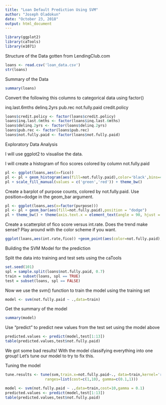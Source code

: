 ---
title: "Loan Default Prediction Using SVM"
author: "Joseph Oladokun"
date: "October 23, 2018"
output: html_document
---
```{r}
library(ggplot2)
library(caTools)
library(e1071)
```

Structure of the Data gotten from LendingClub.com
```{r }
loans <- read.csv('loan_data.csv')
str(loans)
```

Summary of the Data

```{r loans}
summary(loans)
```
Convert the following this columns to categorical data using factor()

inq.last.6mths
delinq.2yrs
pub.rec
not.fully.paid
credit.policy

```{r }
loans$credit.policy <- factor(loans$credit.policy)
loans$inq.last.6mths <- factor(loans$inq.last.6mths)
loans$delinq.2yrs <- factor(loans$delinq.2yrs)
loans$pub.rec <- factor(loans$pub.rec)
loans$not.fully.paid <- factor(loans$not.fully.paid)
```

Exploratory Data Analysis

I will use ggplot2 to visualise the data.

I will create a histogram of fico scores colored by column not.fully.paid

```{r}
pl <- ggplot(loans,aes(x=fico)) 
pl <- pl + geom_histogram(aes(fill=not.fully.paid),color='black',bins=40,alpha=0.5)
pl + scale_fill_manual(values = c('green','red')) + theme_bw()
```

Create a barplot of purpose counts, colored by not.fully.paid. Use position=dodge in the geom_bar argument.
```{r}
pl <- ggplot(loans,aes(x=factor(purpose))) 
pl <- pl + geom_bar(aes(fill=not.fully.paid),position = "dodge")
pl + theme_bw() + theme(axis.text.x = element_text(angle = 90, hjust = 1))
```
Create a scatterplot of fico score versus int.rate. Does the trend make sense? Play around with the color scheme if you want.
```{r}
ggplot(loans,aes(int.rate,fico)) +geom_point(aes(color=not.fully.paid),alpha=0.3) + theme_bw()
```

Building the SVM Model for the prediction

Split the data into training and test sets using the caTools
```{r}
set.seed(101)
spl = sample.split(loans$not.fully.paid, 0.7)
train = subset(loans, spl == TRUE)
test = subset(loans, spl == FALSE)

```
Now we use the svm() function to train the model using the training set
```{r}
model <- svm(not.fully.paid ~ .,data=train)
```
Get the summary of the model
```{r}
summary(model)
```
Use "predict" to predict new values from the test set using the model above
```{r}
predicted.values <- predict(model,test[1:13])
table(predicted.values,test$not.fully.paid)
```
We got some bad results! With the model classifying everything into one group! Let's tune our model to try to fix this.

Tuning the model
```{r}
tune.results <- tune(svm,train.x=not.fully.paid~., data=train,kernel='radial',
                  ranges=list(cost=c(1,10), gamma=c(0.1,1)))

model <- svm(not.fully.paid ~ .,data=train,cost=10,gamma = 0.1)
predicted.values <- predict(model,test[1:13])
table(predicted.values,test$not.fully.paid)
```

